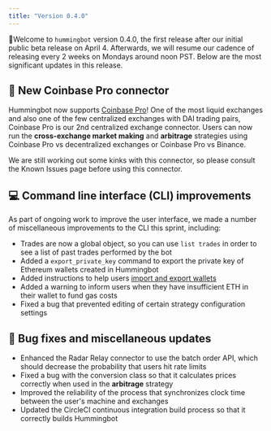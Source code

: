 ```yaml
---
title: "Version 0.4.0"
---
```


🚀Welcome to `hummingbot` version 0.4.0, the first release after our initial public beta release on April 4. Afterwards, we will resume our cadence of releasing every 2 weeks on Mondays around noon PST. Below are the most significant updates in this release.

## 🔗 New Coinbase Pro connector

Hummingbot now supports [Coinbase Pro](/exchange-connectors/coinbase/)! One of the most liquid exchanges and also one of the few centralized exchanges with DAI trading pairs, Coinbase Pro is our 2nd centralized exchange connector. Users can now run the **cross-exchange market making** and **arbitrage** strategies using Coinbase Pro vs decentralized exchanges or Coinbase Pro vs Binance.

We are still working out some kinks with this connector, so please consult the Known Issues page before using this connector.

## 💻 Command line interface (CLI) improvements

As part of ongoing work to improve the user interface, we made a number of miscellaneous improvements to the CLI this sprint, including:

- Trades are now a global object, so you can use `list trades` in order to see a list of past trades performed by the bot
- Added a `export_private_key` command to export the private key of Ethereum wallets created in Hummingbot
- Added instructions to help users [import and export wallets](/operation/adv-command-ref/#importing-your-wallet)
- Added a warning to inform users when they have insufficient ETH in their wallet to fund gas costs
- Fixed a bug that prevented editing of certain strategy configuration settings

## 🐞 Bug fixes and miscellaneous updates

- Enhanced the Radar Relay connector to use the batch order API, which should decrease the probability that users hit rate limits
- Fixed a bug with the conversion class so that it calculates prices correctly when used in the **arbitrage** strategy
- Improved the reliability of the process that synchronizes clock time between the user's machine and exchanges
- Updated the CircleCI continuous integration build process so that it correctly builds Hummingbot
